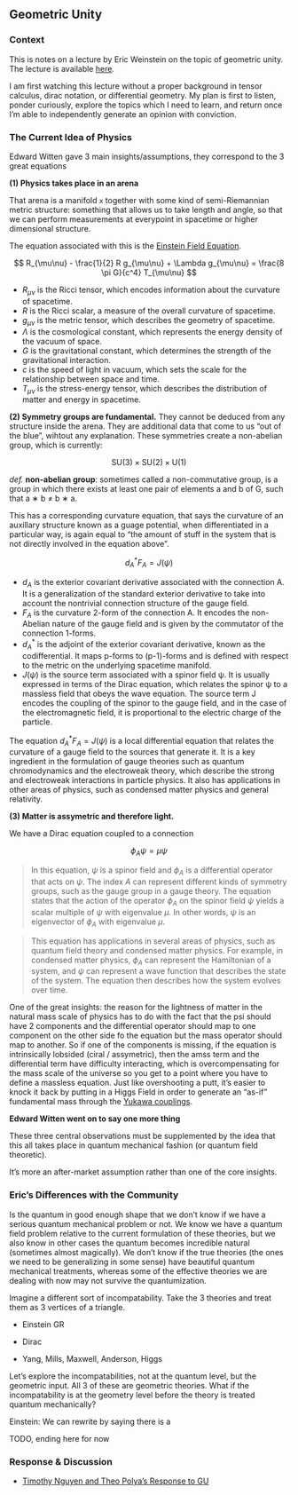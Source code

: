 <!-- ---
title: Geometric Unity
description: Eric Weinstein's Unification Effort
--- -->

## Geometric Unity

### Context

This is notes on a lecture by Eric Weinstein on the topic of geometric unity. The lecture is available [here](https://www.youtube.com/watch?v=QZQZQZQZQZQ).

I am first watching this lecture without a proper background in tensor calculus, dirac notation, or differential geometry. My plan is first to listen, ponder curiously, explore the topics which I need to learn, and return once I'm able to independently generate an opinion with conviction.

### The Current Idea of Physics

Edward Witten gave 3 main insights/assumptions, they correspond to the 3 great equations

**(1) Physics takes place in an arena**

That arena is a manifold `x` together with some kind of semi-Riemannian metric structure: something that allows us to take length and angle, so that we can perform measurements at everypoint in spacetime or higher dimensional structure.

The equation associated with this is the [Einstein Field Equation](background.md#einstein-field-equation).

$$ R_{\mu\nu} - \frac{1}{2} R g_{\mu\nu} + \Lambda g_{\mu\nu} = \frac{8 \pi G}{c^4} T_{\mu\nu} $$

- $R_{\mu\nu}$ is the Ricci tensor, which encodes information about the curvature of spacetime.
- $R$ is the Ricci scalar, a measure of the overall curvature of spacetime.
- $g_{\mu\nu}$ is the metric tensor, which describes the geometry of spacetime.
- $\Lambda$ is the cosmological constant, which represents the energy density of the vacuum of space.
- $G$ is the gravitational constant, which determines the strength of the gravitational interaction.
- $c$ is the speed of light in vacuum, which sets the scale for the relationship between space and time.
- $T_{\mu\nu}$ is the stress-energy tensor, which describes the distribution of matter and energy in spacetime.

**(2) Symmetry groups are fundamental.**
They cannot be deduced from any structure inside the arena. They are additional data that come to us "out of the blue", wihtout any explanation. These symmetries create a non-abelian group, which is currently:

$$\mathrm{SU}(3) \times \mathrm{SU}(2) \times \mathrm{U}(1)$$

*def.* **non-abelian group**: sometimes called a non-commutative group, is a group in which there exists at least one pair of elements a and b of G, such that a ∗ b ≠ b ∗ a.

This has a corresponding curvature equation, that says the curvature of an auxillary structure known as a guage potential, when differentiated in a particular way, is again equal to "the amount of stuff in the system that is not directly involved in the equation above".

$$d^*_A F_A = J(\psi)$$

- $d_A$ is the exterior covariant derivative associated with the connection A. It is a generalization of the standard exterior derivative to take into account the nontrivial connection structure of the gauge field.
- $F_A$ is the curvature 2-form of the connection A. It encodes the non-Abelian nature of the gauge field and is given by the commutator of the connection 1-forms.
- $d_A^*$ is the adjoint of the exterior covariant derivative, known as the codifferential. It maps p-forms to (p-1)-forms and is defined with respect to the metric on the underlying spacetime manifold.
- $J(\psi)$ is the source term associated with a spinor field ψ. It is usually expressed in terms of the Dirac equation, which relates the spinor ψ to a massless field that obeys the wave equation. The source term J encodes the coupling of the spinor to the gauge field, and in the case of the electromagnetic field, it is proportional to the electric charge of the particle.

The equation $d_A^* F_A = J(\psi)$ is a local differential equation that relates the curvature of a gauge field to the sources that generate it. It is a key ingredient in the formulation of gauge theories such as quantum chromodynamics and the electroweak theory, which describe the strong and electroweak interactions in particle physics. It also has applications in other areas of physics, such as condensed matter physics and general relativity.

**(3) Matter is assymetric and therefore light.**

We have a Dirac equation coupled to a connection

$$ \phi_A \psi = \mu \psi $$

> In this equation, $\psi$ is a spinor field and $\phi_A$ is a differential operator that acts on $\psi$. The index $A$ can represent different kinds of symmetry groups, such as the gauge group in a gauge theory. The equation states that the action of the operator $\phi_A$ on the spinor field $\psi$ yields a scalar multiple of $\psi$ with eigenvalue $\mu$. In other words, $\psi$ is an eigenvector of $\phi_A$ with eigenvalue $\mu$.

> This equation has applications in several areas of physics, such as quantum field theory and condensed matter physics. For example, in condensed matter physics, $\phi_A$ can represent the Hamiltonian of a system, and $\psi$ can represent a wave function that describes the state of the system. The equation then describes how the system evolves over time.

One of the great insights: the reason for the lightness of matter in the natural mass scale of physics has to do with the fact that the psi should have 2 components and the differential operator should map to one component on the other side fo the equation but the mass operator should map to another. So if one of the components is missing, if the equation is intrinsically lobsided (ciral / assymetric), then the amss term and the differential term have difficulty interacting, which is overcompensating for the mass scale of the universe so you get to a point where you have to define a massless equation. Just like overshooting a putt, it's easier to knock it back by putting in a Higgs Field in order to generate an "as-if" fundamental mass through the [Yukawa couplings](background.md#yukawa-couplings).

**Edward Witten went on to say one more thing**

These three central observations must be supplemented by the idea that this all takes place in quantum mechanical fashion (or quantum field theoretic). 

It's more an after-market assumption rather than one of the core insights.

### Eric's Differences with the Community

Is the quantum in good enough shape that we don't know if we have a serious quantum mechanical problem or not. We know we have a quantum field problem relative to the current formulation of these theories, but we also know in other cases the quantum becomes incredible natural (sometimes almost magically). We don't know if the true theories (the ones we need to be generalizing in some sense) have beautiful quantum mechanical treatments, whereas some of the effective theories we are dealing with now may not survive the quantumization.

Imagine a different sort of incompatability. Take the 3 theories and treat them as 3 vertices of a triangle.

- Einstein GR

- Dirac

- Yang, Mills, Maxwell, Anderson, Higgs

Let's explore the incompatabilities, not at the quantum level, but the geometric input. All 3 of these are geometric theories. What if the incompatability is at the geometry level before the theory is treated quantum mechanically? 

Einstein: We can rewrite by saying there is a 

TODO, ending here for now

### Response & Discussion

- [Timothy Nguyen and Theo Polya's Response to GU](https://timothynguyen.files.wordpress.com/2021/02/geometric_unity.pdf)